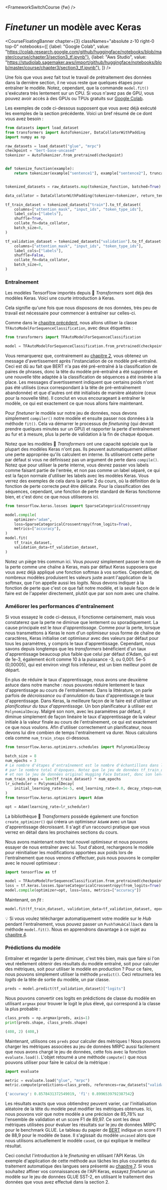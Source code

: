 <FrameworkSwitchCourse {fw} />

# <i>Finetuner</i> un modèle avec Keras

<CourseFloatingBanner chapter={3}
  classNames="absolute z-10 right-0 top-0"
  notebooks={[
    {label: "Google Colab", value: "https://colab.research.google.com/github/huggingface/notebooks/blob/master/course/chapter3/section3_tf.ipynb"},
    {label: "Aws Studio", value: "https://studiolab.sagemaker.aws/import/github/huggingface/notebooks/blob/master/course/chapter3/section3_tf.ipynb"},
]} />

Une fois que vous avez fait tout le travail de prétraitement des données dans la dernière section, il ne vous reste que quelques étapes pour entraîner le modèle. Notez, cependant, que la commande `model.fit()` s'exécutera très lentement sur un CPU. Si vous n'avez pas de GPU, vous pouvez avoir accès à des GPUs ou TPUs gratuits sur [Google Colab](https://colab.research.google.com/).

Les exemples de code ci-dessous supposent que vous avez déjà exécuté les exemples de la section précédente. Voici un bref résumé de ce dont vous avez besoin :

```py
from datasets import load_dataset
from transformers import AutoTokenizer, DataCollatorWithPadding
import numpy as np

raw_datasets = load_dataset("glue", "mrpc")
checkpoint = "bert-base-uncased"
tokenizer = AutoTokenizer.from_pretrained(checkpoint)


def tokenize_function(example):
    return tokenizer(example["sentence1"], example["sentence2"], truncation=True)


tokenized_datasets = raw_datasets.map(tokenize_function, batched=True)

data_collator = DataCollatorWithPadding(tokenizer=tokenizer, return_tensors="tf")

tf_train_dataset = tokenized_datasets["train"].to_tf_dataset(
    columns=["attention_mask", "input_ids", "token_type_ids"],
    label_cols=["labels"],
    shuffle=True,
    collate_fn=data_collator,
    batch_size=8,
)

tf_validation_dataset = tokenized_datasets["validation"].to_tf_dataset(
    columns=["attention_mask", "input_ids", "token_type_ids"],
    label_cols=["labels"],
    shuffle=False,
    collate_fn=data_collator,
    batch_size=8,
)
```

### Entraînement

Les modèles TensorFlow importés depuis 🤗 *Transformers* sont déjà des modèles Keras. Voici une courte introduction à Keras.

<Youtube id="rnTGBy2ax1c"/>

Cela signifie qu'une fois que nous disposons de nos données, très peu de travail est nécessaire pour commencer à entraîner sur celles-ci.

<Youtube id="AUozVp78dhk"/>

Comme dans le [chapitre précédent](/course/fr/chapter2), nous allons utiliser la classe `TFAutoModelForSequenceClassification`, avec deux étiquettes : 

```py
from transformers import TFAutoModelForSequenceClassification

model = TFAutoModelForSequenceClassification.from_pretrained(checkpoint, num_labels=2)
```

Vous remarquerez que, contrairement au [chapitre 2](/course/fr/chapter2), vous obtenez un message d'avertissement après l'instanciation de ce modèle pré-entraîné. Ceci est dû au fait que BERT n'a pas été pré-entraîné à la classification de paires de phrases, donc la tête du modèle pré-entraîné a été supprimée et une nouvelle tête adaptée à la classification de séquences a été insérée à la place. Les messages d'avertissement indiquent que certains poids n'ont pas été utilisés (ceux correspondant à la tête de pré-entraînement abandonnée) et que d'autres ont été initialisés de manière aléatoire (ceux pour la nouvelle tête). Il conclut en vous encourageant à entraîner le modèle, ce qui est exactement ce que nous allons faire maintenant.

Pour *finetuner* le modèle sur notre jeu de données, nous devons simplement `compiler()` notre modèle et ensuite passer nos données à la méthode `fit()`. Cela va démarrer le processus de *finetuning* (qui devrait prendre quelques minutes sur un GPU) et rapporter la perte d'entraînement au fur et à mesure, plus la perte de validation à la fin de chaque époque.

<Tip>

Notez que les modèles 🤗 *Transformers* ont une capacité spéciale que la plupart des modèles Keras n'ont pas. Ils peuvent automatiquement utiliser une perte appropriée qu'ils calculent en interne. Ils utiliseront cette perte par défaut si vous ne définissez pas un argument de perte dans `compile()`. Notez que pour utiliser la perte interne, vous devrez passer vos labels comme faisant partie de l'entrée, et non pas comme un label séparé, ce qui est la façon normale d'utiliser les labels avec les modèles Keras. Vous verrez des exemples de cela dans la partie 2 du cours, où la définition de la fonction de perte correcte peut être délicate. Pour la classification des séquences, cependant, une fonction de perte standard de Keras fonctionne bien, et c'est donc ce que nous utiliserons ici.

</Tip>

```py
from tensorflow.keras.losses import SparseCategoricalCrossentropy

model.compile(
    optimizer="adam",
    loss=SparseCategoricalCrossentropy(from_logits=True),
    metrics=["accuracy"],
)
model.fit(
    tf_train_dataset,
    validation_data=tf_validation_dataset,
)
```

<Tip warning={true}>

Notez un piège très commun ici. Vous *pouvez* simplement passer le nom de la perte comme une chaîne à Keras, mais par défaut Keras supposera que vous avez déjà appliqué une fonction softmax à vos sorties. Cependant, de nombreux modèles produisent les valeurs juste avant l'application de la softmax, que l'on appelle aussi les *logits*. Nous devons indiquer à la fonction de perte que c'est ce que fait notre modèle, et la seule façon de le faire est de l'appeler directement, plutôt que par son nom avec une chaîne.

</Tip>


### Améliorer les performances d'entraînement

<Youtube id="cpzq6ESSM5c"/>

Si vous essayez le code ci-dessus, il fonctionne certainement, mais vous constaterez que la perte ne diminue que lentement ou sporadiquement. La cause principale est le *taux d'apprentissage*. Comme pour la perte, lorsque nous transmettons à Keras le nom d'un optimiseur sous forme de chaîne de caractères, Keras initialise cet optimiseur avec des valeurs par défaut pour tous les paramètres, y compris le taux d'apprentissage. Cependant, nous savons depuis longtemps que les *transformers* bénéficient d'un taux d'apprentissage beaucoup plus faible que celui par défaut d'Adam, qui est de 1e-3, également écrit comme 10 à la puissance -3, ou 0,001. 5e-5 (0,00005), qui est environ vingt fois inférieur, est un bien meilleur point de départ.

En plus de réduire le taux d'apprentissage, nous avons une deuxième astuce dans notre manche : nous pouvons réduire lentement le taux d'apprentissage au cours de l'entraînement. Dans la littérature, on parle parfois de *décroissance* ou d'*annulation* du taux d'apprentissage.le taux d'apprentissage. Dans Keras, la meilleure façon de le faire est d'utiliser un *planificateur du taux d'apprentissage*. Un bon planificateur à utiliser est `PolynomialDecay`. Malgré son nom, avec les paramètres par défaut, il diminue simplement de façon linéaire le taux d'apprentissage de la valeur initiale à la valeur finale au cours de l'entraînement, ce qui est exactement ce que nous voulons. Afin d'utiliser correctement un planificateur, nous devons lui dire combien de temps l'entraînement va durer. Nous calculons cela comme `num_train_steps` ci-dessous.

```py
from tensorflow.keras.optimizers.schedules import PolynomialDecay

batch_size = 8
num_epochs = 3
# Le nombre d'étapes d'entraînement est le nombre d'échantillons dans l'ensemble de données, divisé par la taille du batch puis multiplié
# par le nombre total d'époques. Notez que le jeu de données tf_train_dataset est ici un lot tf.data.Dataset
# et non le jeu de données original Hugging Face Dataset, donc son len() est déjà num_samples // batch_size.
num_train_steps = len(tf_train_dataset) * num_epochs
lr_scheduler = PolynomialDecay(
    initial_learning_rate=5e-5, end_learning_rate=0.0, decay_steps=num_train_steps
)
from tensorflow.keras.optimizers import Adam

opt = Adam(learning_rate=lr_scheduler)
```

<Tip>

La bibliothèque 🤗 *Transformers* possède également une fonction `create_optimizer()` qui créera un optimiseur `AdamW` avec un taux d'apprentissage décroissant. Il s'agit d'un raccourci pratique que vous verrez en détail dans les prochaines sections du cours.

</Tip>

Nous avons maintenant notre tout nouvel optimiseur et nous pouvons essayer de nous entraîner avec lui. Tout d'abord, rechargeons le modèle pour réinitialiser les modifications apportées aux poids lors de l'entraînement que nous venons d'effectuer, puis nous pouvons le compiler avec le nouvel optimiseur :

```py
import tensorflow as tf

model = TFAutoModelForSequenceClassification.from_pretrained(checkpoint, num_labels=2)
loss = tf.keras.losses.SparseCategoricalCrossentropy(from_logits=True)
model.compile(optimizer=opt, loss=loss, metrics=["accuracy"])
```

Maintenant, on *fit* :

```py
model.fit(tf_train_dataset, validation_data=tf_validation_dataset, epochs=3)
```

<Tip>

💡 Si vous voulez télécharger automatiquement votre modèle sur le *Hub* pendant l'entraînement, vous pouvez passer un `PushToHubCallback` dans la méthode `model.fit()`. Nous en apprendrons davantage à ce sujet au [chapitre 4](/course/fr/chapter4/3).

</Tip>

### Prédictions du modèle

<Youtube id="nx10eh4CoOs"/>


Entraîner et regarder la perte diminuer, c'est très bien, mais que faire si l'on veut réellement obtenir des résultats du modèle entraîné, soit pour calculer des métriques, soit pour utiliser le modèle en production ? Pour ce faire, nous pouvons simplement utiliser la méthode `predict()`. Ceci retournera les *logits* de la tête de sortie du modèle, un par classe.

```py
preds = model.predict(tf_validation_dataset)["logits"]
```

Nous pouvons convertir ces logits en prédictions de classe du modèle en utilisant `argmax` pour trouver le logit le plus élevé, qui correspond à la classe la plus probable :

```py
class_preds = np.argmax(preds, axis=1)
print(preds.shape, class_preds.shape)
```

```python out
(408, 2) (408,)
```

Maintenant, utilisons ces `preds` pour calculer des métriques ! Nous pouvons charger les métriques associées au jeu de données MRPC aussi facilement que nous avons chargé le jeu de données, cette fois avec la fonction `evaluate.load()`. L'objet retourné a une méthode `compute()` que nous pouvons utiliser pour faire le calcul de la métrique :

```py
import evaluate

metric = evaluate.load("glue", "mrpc")
metric.compute(predictions=class_preds, references=raw_datasets["validation"]["label"])
```

```python out
{'accuracy': 0.8578431372549019, 'f1': 0.8996539792387542}
```

Les résultats exacts que vous obtiendrez peuvent varier, car l'initialisation aléatoire de la tête du modèle peut modifier les métriques obtenues. Ici, nous pouvons voir que notre modèle a une précision de 85,78% sur l'ensemble de validation et un score F1 de 89,97. Ce sont les deux métriques utilisées pour évaluer les résultats sur le jeu de données MRPC pour le benchmark GLUE. Le tableau du papier de [BERT](https://arxiv.org/pdf/1810.04805.pdf) indique un score F1 de 88,9 pour le modèle de base. Il s'agissait du modèle `uncased` alors que nous utilisons actuellement le modèle `cased`, ce qui explique le meilleur résultat.

Ceci conclut l'introduction à le *finetuning* en utilisant l'API Keras. Un exemple d'application de cette méthode aux tâches les plus courantes du traitement automatique des langues sera présenté au [chapitre 7](/course/fr/chapter7). Si vous souhaitez affiner vos connaissances de l'API Keras, essayez *finetuner* un modèle sur le jeu de données GLUE SST-2, en utilisant le traitement des données que vous avez effectué dans la section 2.
